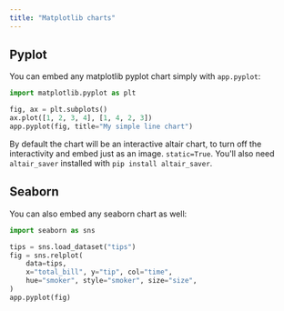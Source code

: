 ```yaml
---
title: "Matplotlib charts"
---
```


## Pyplot

You can embed any matplotlib pyplot chart simply with `app.pyplot`:

```python Python
import matplotlib.pyplot as plt

fig, ax = plt.subplots()
ax.plot([1, 2, 3, 4], [1, 4, 2, 3])
app.pyplot(fig, title="My simple line chart")
```

By default the chart will be an interactive altair chart, to turn off the interactivity and embed just as an image. `static=True`. You'll also need `altair_saver` installed with `pip install altair_saver`.

## Seaborn

You can also embed any seaborn chart as well:

```python Python
import seaborn as sns

tips = sns.load_dataset("tips")
fig = sns.relplot(
    data=tips,
    x="total_bill", y="tip", col="time",
    hue="smoker", style="smoker", size="size",
)
app.pyplot(fig)
```